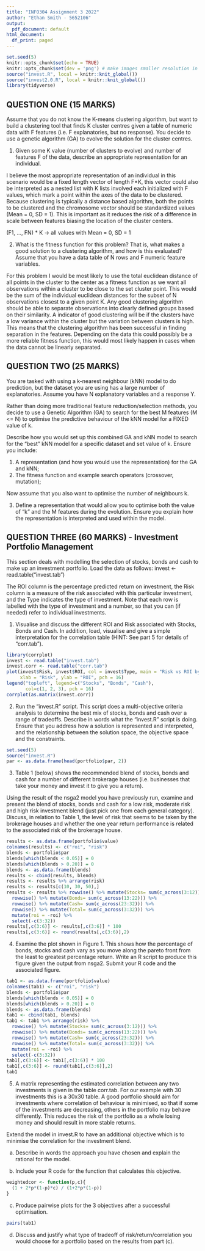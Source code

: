 ```yaml
---
title: "INFO304 Assignment 3 2022"
author: "Ethan Smith - 5652106"
output:
  pdf_document: default
html_document:
  df_print: paged
---
```

  
```r
set.seed(5)
knitr::opts_chunk$set(echo = TRUE)
knitr::opts_chunk$set(dev = 'png') # make images smaller resolution in pdf
source("invest.R", local = knitr::knit_global())
source("invest2.0.R", local = knitr::knit_global())
library(tidyverse)
```

## QUESTION ONE (15 MARKS)

Assume that you do not know the K-means clustering algorithm, but want to build a clustering tool that finds K cluster centres given a table of numeric data with F features (i.e. F explanatories, but no response). You decide to use a genetic algorithm (GA) to evolve the solution for the cluster centres. 

1. Given some K value (number of clusters to evolve) and number of features F of the data, describe an appropriate representation for an individual. 

I believe the most appropriate representation of an individual in this scenario would be a fixed length vector of length F*K, this vector could also be interpreted as a nested list with K lists involved each initialized with F values, which mark a point within the axes of the data to be clustered. Because clustering is typically a distance based algorithm, both the points to be clustered and the chromosome vector should be standardized values (Mean = 0, SD = 1). This is important as it reduces the risk of a difference in scale between features biasing the location of the cluster centers.

(F1, ..., FN) * K -> all values with Mean = 0, SD = 1


2. What is the fitness function for this problem? That is, what makes a good solution to a clustering algorithm, and how is this evaluated? Assume that you have a data table of N rows and F numeric feature variables.

For this problem I would be most likely to use the total euclidean distance of all points in the cluster to the center as a fitness function as we want all observations within a cluster to be close to the set cluster point. This would be the sum of the individual euclidean distances for the subset of N observations closest to a given point K. Any good clustering algorithm should be able to separate observations into clearly defined groups based on their similarity. A indicator of good clustering will be if the clusters have a low variance within the cluster but the variation between clusters is high. This means that the clustering algorithm has been successful in finding separation in the features. Depending on the data this could possibly be a more reliable fitness function, this would most likely happen in cases when the data cannot be linearly separated. 

\newpage

## QUESTION TWO (25 MARKS)

You are tasked with using a k-nearest neighbour (kNN) model to do prediction, but the dataset you are using has a large number of explanatories. Assume you have N explanatory variables and a response Y.


Rather than doing more traditional feature reduction/selection methods, you decide to use a Genetic Algorithm (GA) to search for the best M features (M <= N) to optimise the predictive behaviour of the kNN model for a FIXED value of k. 

Describe how you would set up this combined GA and kNN model to search for the “best” kNN model for a specific dataset and set value of k. Ensure you include:

1. A representation (and how you would use the representation) for the GA and kNN;
2. The fitness function and example search operators (crossover, mutation); 

Now assume that you also want to optimise the number of neighbours k. 

3. Define a representation that would allow you to optimise both the value of “k” and the M features during the evolution. Ensure you explain how the representation is interpreted and used within the model. 


\newpage

## QUESTION THREE (60 MARKS) - Investment Portfolio Management

This section deals with modelling the selection of stocks, bonds and cash to make up an investment portfolio. Load the data as follows: invest <- read.table("invest.tab") 

The ROI column is the percentage predicted return on investment, the Risk column is a measure of the risk associated with this particular investment, and the Type indicates the type of investment. Note that each row is labelled with the type of investment and a number, so that you can (if needed) refer to individual investments. 

1. Visualise and discuss the different ROI and Risk associated with Stocks, Bonds and Cash. In addition, load, visualise and give a simple interpretation for the correlation table (HINT: See part 5 for details of “corr.tab”). 

```r
library(corrplot)
invest <- read.table("invest.tab")
invest.corr <- read.table("corr.tab")
plot(invest$Risk, invest$ROI, col = invest$Type, main = "Risk vs ROI by investment type",
     xlab = "Risk", ylab = "ROI", pch = 16)
legend("topleft", legend=c("Stocks", "Bonds", "Cash"),
       col=c(1, 2, 3), pch = 16)
corrplot(as.matrix(invest.corr))
```




2. Run the “invest.R” script. This script does a multi-objective criteria analysis to determine the best mix of stocks, bonds and cash over a range of tradeoffs. Describe in words what the “invest.R” script is doing. Ensure that you address how a solution is represented and interpreted, and the relationship between the solution space, the objective space and the constraints. 

```r
set.seed(5)
source("invest.R")
par <- as.data.frame(head(portfolio$par, 2))
```

3. Table 1 (below) shows the recommended blend of stocks, bonds and cash for a number of
different brokerage houses (i.e. businesses that take your money and invest it to give you a
return). 

Using the result of the nsga2 model you have previously run, examine and present the blend of stocks, bonds and cash for a low risk, moderate risk and high risk investment blend (just pick one from each general category). Discuss, in relation to Table 1, the level of risk that seems to be taken by the brokerage houses and whether the one year return performance is related to the associated risk of the brokerage house. 

```r
results <- as.data.frame(portfolio$value)
colnames(results) <- c("roi", "risk")
blends <- portfolio$par
blends[which(blends < 0.05)] = 0
blends[which(blends > 0.20)] = 0
blends <- as.data.frame(blends)
results <- cbind(results, blends)
results <- results %>% arrange(risk)
results <- results[c(10, 30, 50),]
results <- results %>% rowwise() %>% mutate(Stocks= sum(c_across(3:12))) %>% 
  rowwise() %>% mutate(Bonds= sum(c_across(13:22))) %>% 
  rowwise() %>% mutate(Cash= sum(c_across(23:32))) %>% 
  rowwise() %>% mutate(Total= sum(c_across(3:32))) %>% 
  mutate(roi = -roi) %>% 
  select(-c(3:32))
results[,c(3:6)] <- results[,c(3:6)] * 100
results[,c(3:6)] <- round(results[,c(3:6)],2)
```


4. Examine the plot shown in Figure 1. This shows how the percentage of bonds, stocks and
cash vary as you move along the pareto front from the least to greatest percentage return.
Write an R script to produce this figure given the output from nsga2. Submit your R code
and the associated figure.

```r
tab1 <- as.data.frame(portfolio$value)
colnames(tab1) <- c("roi", "risk")
blends <- portfolio$par
blends[which(blends < 0.05)] = 0
blends[which(blends > 0.20)] = 0
blends <- as.data.frame(blends)
tab1 <- cbind(tab1, blends)
tab1 <- tab1 %>% arrange(risk) %>% 
  rowwise() %>% mutate(Stocks= sum(c_across(3:12))) %>% 
  rowwise() %>% mutate(Bonds= sum(c_across(13:22))) %>% 
  rowwise() %>% mutate(Cash= sum(c_across(23:32))) %>% 
  rowwise() %>% mutate(Total= sum(c_across(3:32))) %>% 
  mutate(roi = -roi) %>% 
  select(-c(3:32))
tab1[,c(3:6)] <- tab1[,c(3:6)] * 100
tab1[,c(3:6)] <- round(tab1[,c(3:6)],2)
tab1
```

5. A matrix representing the estimated correlation between any two investments is given in
the table corr.tab. For our example with 30 investments this is a 30x30 table. A good
portfolio should aim for investments where correlation of behaviour is minimised, so that if
some of the investments are decreasing, others in the portfolio may behave differently. This
reduces the risk of the portfolio as a whole losing money and should result in more stable
returns. 

Extend the model in invest.R to have an additional objective which is to minimise the correlation for the investment blend. 

a) Describe in words the approach you have chosen and explain the rational for the model. 

b) Include your R code for the function that calculates this objective. 

```r
weightedcor <- function(p,c){
  (1 + 2*p*(1-p)*c) / (1+2*p*(1-p))
}
```

c) Produce pairwise plots for the 3 objectives after a successful optimisation. 

```r
pairs(tab1)
```

d) Discuss and justify what type of tradeoff of risk/return/correlation you would choose
for a portfolio based on the results from part (c). 